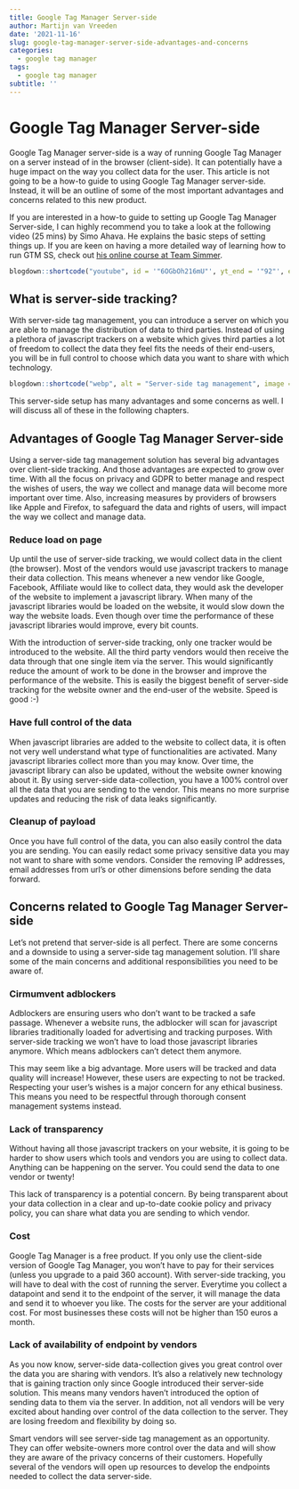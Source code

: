 ```yaml
---
title: Google Tag Manager Server-side 
author: Martijn van Vreeden
date: '2021-11-16'
slug: google-tag-manager-server-side-advantages-and-concerns
categories:
  - google tag manager
tags:
  - google tag manager
subtitle: ''
---
```


# Google Tag Manager Server-side 

Google Tag Manager server-side is a way of running Google Tag Manager on a server instead of in the browser (client-side). It can potentially have a huge impact on the way you collect data for the user. This article is not going to be a how-to guide to using Google Tag Manager server-side. Instead, it will be an outline of some of the most important advantages and concerns related to this new product.

If you are interested in a how-to guide to setting up Google Tag Manager Server-side, I can highly recommend you to take a look at the following video (25 mins) by Simo Ahava. He explains the basic steps of setting things up. If you are keen on having a more detailed way of learning how to run GTM SS, check out [his online course at Team Simmer](https://www.teamsimmer.com/checkout/server-side-tagging/course-page/).

```r
blogdown::shortcode("youtube", id = '"6OGbOh216mU"', yt_end = '"92"', enablejsapi='"true"', modestbranding = '"true"', color = '"white"')
```

## What is server-side tracking?

With server-side tag management, you can introduce a server on which you are able to manage the distribution of data to third parties. Instead of using a plethora of javascript trackers on a website which gives third parties a lot of freedom to collect the data they feel fits the needs of their end-users, you will be in full control to choose which data you want to share with which technology.

```r
blogdown::shortcode("webp", alt = "Server-side tag management", image = '"/img/gtm-serverside.jpg"')
```

This server-side setup has many advantages and some concerns as well. I will discuss all of these in the following chapters.

## Advantages of Google Tag Manager Server-side

Using a server-side tag management solution has several big advantages over client-side tracking. And those advantages are expected to grow over time. With all the focus on privacy and GDPR to better manage and respect the wishes of users, the way we collect and manage data will become more important over time. Also, increasing measures by providers of browsers like Apple and Firefox, to safeguard the data and rights of users, will impact the way we collect and manage data. 

### Reduce load on page

Up until the use of server-side tracking, we would collect data in the client (the browser). Most of the vendors would use javascript trackers to manage their data collection. This means whenever a new vendor like Google, Facebook, Affiliate would like to collect data, they would ask the developer of the website to implement a javascript library. When many of the javascript libraries would be loaded on the website, it would slow down the way the website loads. Even though over time the performance of these javascript libraries would improve, every bit counts. 

With the introduction of server-side tracking, only one tracker would be introduced to the website. All the third party vendors would then receive the data through that one single item via the server. This would significantly reduce the amount of work to be done in the browser and improve the performance of the website. This is easily the biggest benefit of server-side tracking for the website owner and the end-user of the website. Speed is good :-)

### Have full control of the data

When javascript libraries are added to the website to collect data, it is often not very well understand what type of functionalities are activated. Many javascript libraries collect more than you may know. Over time, the javascript library can also be updated, without the website owner knowing about it. By using server-side data-collection, you have a 100% control over all the data that you are sending to the vendor. This means no more surprise updates and reducing the risk of data leaks significantly. 

### Cleanup of payload

Once you have full control of the data, you can also easily control the data you are sending. You can easily redact some privacy sensitive data you may not want to share with some vendors. Consider the removing IP addresses, email addresses from url's or other dimensions before sending the data forward.


## Concerns related to Google Tag Manager Server-side

Let's not pretend that server-side is all perfect. There are some concerns and a downside to using a server-side tag management solution. I'll share some of the main concerns and additional responsibilities you need to be aware of.

### Cirmumvent adblockers

Adblockers are ensuring users who don't want to be tracked a safe passage. Whenever a website runs, the adblocker will scan for javascript libraries traditionally loaded for advertising and tracking purposes. With server-side tracking we won't have to load those javascript libraries anymore. Which means adblockers can't detect them anymore.

This may seem like a big advantage. More users will be tracked and data quality will increase! However, these users are expecting to not be tracked. Respecting your user's wishes is a major concern for any ethical business. This means you need to be respectful through thorough consent management systems instead.

### Lack of transparency

Without having all those javascript trackers on your website, it is going to be harder to show users which tools and vendors you are using to collect data. Anything can be happening on the server. You could send the data to one vendor or twenty!

This lack of transparency is a potential concern. By being transparent about your data collection in a clear and up-to-date cookie policy and privacy policy, you can share what data you are sending to which vendor. 

### Cost

Google Tag Manager is a free product. If you only use the client-side version of Google Tag Manager, you won't have to pay for their services (unless you upgrade to a paid 360 account). With server-side tracking, you will have to deal with the cost of running the server. Everytime you collect a datapoint and send it to the endpoint of the server, it will manage the data and send it to whoever you like. The costs for the server are your additional cost. For most businesses these costs will not be higher than 150 euros a month. 

### Lack of availability of endpoint by vendors

As you now know, server-side data-collection gives you great control over the data you are sharing with vendors. It's also a relatively new technology that is gaining traction only since Google introduced their server-side solution. This means many vendors haven't introduced the option of sending data to them via the server. In addition, not all vendors will be very excited about handing over control of the data collection to the server. They are losing freedom and flexibility by doing so.

Smart vendors will see server-side tag management as an opportunity. They can offer website-owners more control over the data and will show they are aware of the privacy concerns of their customers. Hopefully several of the vendors will open up resources to develop the endpoints needed to collect the data server-side.